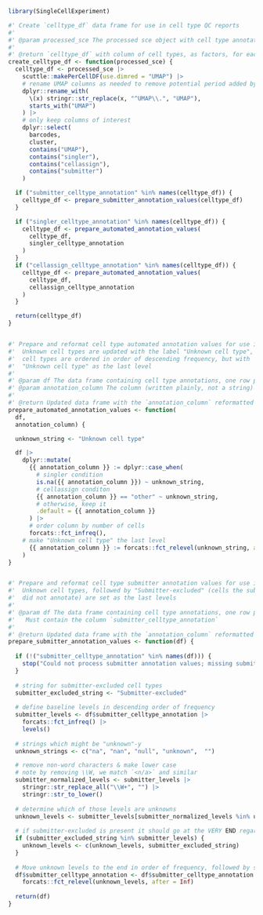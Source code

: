 <!-- This document contains function definitions that are used by both
`main_qc_report.rmd` and `celltypes_supplemental_report.rmd` to prepare
cell typing results for analysis/visualization -->


```r
library(SingleCellExperiment)

#' Create `celltype_df` data frame for use in cell type QC reports
#'
#' @param processed_sce The processed sce object with cell type annotations in colData
#'
#' @return `celltype_df` with column of cell types, as factors, for each annotation method
create_celltype_df <- function(processed_sce) {
  celltype_df <- processed_sce |>
    scuttle::makePerCellDF(use.dimred = "UMAP") |>
    # rename UMAP columns as needed to remove potential period added by `scuttle::makePerCellDF`
    dplyr::rename_with(
      \(x) stringr::str_replace(x, "^UMAP\\.", "UMAP"),
      starts_with("UMAP")
    ) |>
    # only keep columns of interest
    dplyr::select(
      barcodes,
      cluster,
      contains("UMAP"),
      contains("singler"),
      contains("cellassign"),
      contains("submitter")
    )

  if ("submitter_celltype_annotation" %in% names(celltype_df)) {
    celltype_df <- prepare_submitter_annotation_values(celltype_df)
  }

  if ("singler_celltype_annotation" %in% names(celltype_df)) {
    celltype_df <- prepare_automated_annotation_values(
      celltype_df,
      singler_celltype_annotation
    )
  }
  if ("cellassign_celltype_annotation" %in% names(celltype_df)) {
    celltype_df <- prepare_automated_annotation_values(
      celltype_df,
      cellassign_celltype_annotation
    )
  }

  return(celltype_df)
}


#' Prepare and reformat cell type automated annotation values for use in QC reports
#'  Unknown cell types are updated with the label "Unknown cell type", and
#'  cell types are ordered in order of descending frequency, but with
#'  "Unknown cell type" as the last level
#'
#' @param df The data frame containing cell type annotations, one row per cell
#' @param annotation_column The column (written plainly, not a string) containing annotations to reformat
#'
#' @return Updated data frame with the `annotation_column` reformatted
prepare_automated_annotation_values <- function(
  df,
  annotation_column) {

  unknown_string <- "Unknown cell type"

  df |>
    dplyr::mutate(
      {{ annotation_column }} := dplyr::case_when(
        # singler condition
        is.na({{ annotation_column }}) ~ unknown_string,
        # cellassign conditon
        {{ annotation_column }} == "other" ~ unknown_string,
        # otherwise, keep it
        .default = {{ annotation_column }}
      ) |>
      # order column by number of cells
      forcats::fct_infreq(), 
    # make "Unknown cell type" the last level
      {{ annotation_column }} := forcats::fct_relevel(unknown_string, after = Inf)
    )
}


#' Prepare and reformat cell type submitter annotation values for use in QC reports
#'  Unknown cell types, followed by "Submitter-excluded" (cells the submitter
#'  did not annotate) are set as the last levels
#'
#' @param df The data frame containing cell type annotations, one row per cell.
#'   Must contain the column `submitter_celltype_annotation`
#'
#' @return Updated data frame with the `annotation_column` reformatted
prepare_submitter_annotation_values <- function(df) {
    
  if (!("submitter_celltype_annotation" %in% names(df))) {
    stop("Could not process submitter annotation values; missing submitter column.")
  }
  
  # string for submitter-excluded cell types
  submitter_excluded_string <- "Submitter-excluded"
  
  # define baseline levels in descending order of frequency
  submitter_levels <- df$submitter_celltype_annotation |>
    forcats::fct_infreq() |>
    levels()
    
  # strings which might be "unknown"-y
  unknown_strings <- c("na", "nan", "null", "unknown",  "")

  # remove non-word characters & make lower case
  # note by removing \\W, we match `<n/a>` and similar
  submitter_normalized_levels <- submitter_levels |>
    stringr::str_replace_all("\\W+", "") |>
    stringr::str_to_lower()
  
  # determine which of those levels are unknowns
  unknown_levels <- submitter_levels[submitter_normalized_levels %in% unknown_strings]
  
  # if submitter-excluded is present it should go at the VERY END regardless of count
  if (submitter_excluded_string %in% submitter_levels) {
    unknown_levels <- c(unknown_levels, submitter_excluded_string)
  }
  
  # Move unknown levels to the end in order of frequency, followed by submitter-excluded
  df$submitter_celltype_annotation <- df$submitter_celltype_annotation |>
    forcats::fct_relevel(unknown_levels, after = Inf)
  
  return(df)  
}
```

